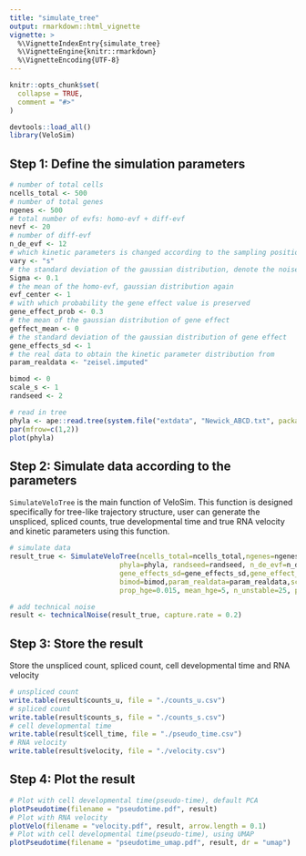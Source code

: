 ```yaml
---
title: "simulate_tree"
output: rmarkdown::html_vignette
vignette: >
  %\VignetteIndexEntry{simulate_tree}
  %\VignetteEngine{knitr::rmarkdown}
  %\VignetteEncoding{UTF-8}
---
```


```r
knitr::opts_chunk$set(
  collapse = TRUE,
  comment = "#>"
)
```

```r
devtools::load_all()
library(VeloSim)
```

## Step 1: Define the simulation parameters
```r
# number of total cells
ncells_total <- 500
# number of total genes
ngenes <- 500
# total number of evfs: homo-evf + diff-evf
nevf <- 20
# number of diff-evf
n_de_evf <- 12
# which kinetic parameters is changed according to the sampling position, n_de_evf is used in s
vary <- "s"
# the standard deviation of the gaussian distribution, denote the noise size
Sigma <- 0.1
# the mean of the homo-evf, gaussian distribution again
evf_center <- 1
# with which probability the gene effect value is preserved
gene_effect_prob <- 0.3
# the mean of the gaussian distribution of gene effect
geffect_mean <- 0
# the standard deviation of the gaussian distribution of gene effect
gene_effects_sd <- 1
# the real data to obtain the kinetic parameter distribution from
param_realdata <- "zeisel.imputed"

bimod <- 0
scale_s <- 1
randseed <- 2

# read in tree
phyla <- ape::read.tree(system.file("extdata", "Newick_ABCD.txt", package = "VeloSim"))
par(mfrow=c(1,2))
plot(phyla)
```

## Step 2: Simulate data according to the parameters
`SimulateVeloTree` is the main function of VeloSim. This function is designed specifically for tree-like trajectory structure, user can generate the unspliced, spliced counts, true developmental time and true RNA velocity and kinetic parameters using this function.
```r
# simulate data
result_true <- SimulateVeloTree(ncells_total=ncells_total,ngenes=ngenes, evf_center=1,nevf=nevf,
                           phyla=phyla, randseed=randseed, n_de_evf=n_de_evf,vary=vary,Sigma=Sigma,geffect_mean=geffect_mean,
                           gene_effects_sd=gene_effects_sd,gene_effect_prob=gene_effect_prob,
                           bimod=bimod,param_realdata=param_realdata,scale_s=scale_s,
                           prop_hge=0.015, mean_hge=5, n_unstable=25, plot = FALSE)

# add technical noise
result <- technicalNoise(result_true, capture.rate = 0.2)
```

## Step 3: Store the result
Store the unspliced count, spliced count, cell developmental time and RNA velocity
```r
# unspliced count
write.table(result$counts_u, file = "./counts_u.csv")
# spliced count
write.table(result$counts_s, file = "./counts_s.csv")
# cell developmental time
write.table(result$cell_time, file = "./pseudo_time.csv")
# RNA velocity
write.table(result$velocity, file = "./velocity.csv")
```

## Step 4: Plot the result
```r
# Plot with cell developmental time(pseudo-time), default PCA
plotPseudotime(filename = "pseudotime.pdf", result)
# Plot with RNA velocity
plotVelo(filename = "velocity.pdf", result, arrow.length = 0.1)
# Plot with cell developmental time(pseudo-time), using UMAP
plotPseudotime(filename = "pseudotime_umap.pdf", result, dr = "umap")
```
